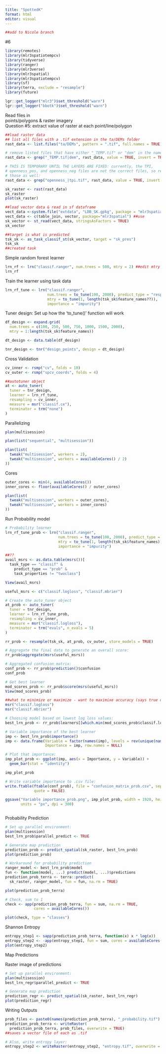 ```yaml
---
title: "SpottedK"
format: html
editor: visual
---
```


```r
##add to Nicole branch
```

#6

```r

library(remotes)
library(mlr3spatiotempcv)
library(tidyverse)
library(ranger) 
library(mlr3verse)
library(mlr3spatial)
library(mlr3spatiotempcv)
library(sf)
library(terra, exclude = "resample")
library(future)

lgr::get_logger("mlr3")$set_threshold("warn")
lgr::get_logger("bbotk")$set_threshold("warn")

```

Read files in\
points/polygons & raster imagery\
Question #5: extract value of raster at each point/line/polygon

```r
##load raster data
## list all files with a .tif extension in the ta/DEMs folder
rast_data <- list.files("ta/DEMs", pattern = ".tif", full.names = TRUE)

# remove listed files that have either "_TEMP.tif" or "dem" in the name
rast_data <- grep("_TEMP.tif|dem", rast_data, value = TRUE, invert = TRUE)

# THIS IS TEMPORARY UNTIL THE LAYERS ARE FIXED: currently, the TPI, 
# openness_pos, and openness_neg files are not the correct files, so remove
# those as well:
rast_data <- grep("openness_|tpi.tif", rast_data, value = TRUE, invert = TRUE)

sk_raster <- rast(rast_data)
sk_raster
plot(sk_raster)

##load vector data & read in sf dataframe 
vect_data <-system.file("extdata", "LDB_SK.gpkg", package = "mlr3spatial") ##wrong?
vect_data <- c(table_join, vector, package="mlr3spatial") ##use
sk_vector <- st_read(vect_data, stringsAsFactors = TRUE)
sk_vector

##target is what is predicted
tsk_sk <- as_task_classif_st(sk_vector, target = "sk_pres")
tsk_sk
##created task

```

Simple random forest learner

```r
lrn_rf <- lrn("classif.ranger", num.trees = 500, mtry = 2) ##edit mtry
lrn_rf


```

Train the learner using task data

```r

lrn_rf_tune <- lrn("classif.ranger", 
                   num.trees = to_tune(100, 2000), predict_type = "response??",
                   mtry = to_tune(1, length(tsk_sk$feature_names??)),
                   importance = "impurity")

```

Tuner design: Set up how the 'to_tune()' function will work

```r

df_design <- expand.grid(
  num.trees = c(100, 250, 500, 750, 1000, 1500, 2000),
  mtry = 1:length(tsk_sk$feature_names))

dt_design <- data.table(df_design)

tnr_design <- tnr("design_points", design = dt_design)


```

Cross Validation

```r
cv_inner <- rsmp("cv", folds = 10)
cv_outer <- rsmp("spcv_coords", folds = 4)

##autotuner object
at <- auto_tuner(
  tuner = tnr_design,
  learner = lrn_rf_tune,
  resampling = cv_inner,
  measure = msr("classif.ce"),
  terminator = trm("none")
)

```

Parallelizing

```r

plan(multisession)

plan(list("sequential", "multisession"))

plan(list(
  tweak("multisession", workers = 2),
  tweak("multisession", workers = availableCores() / 2)
))

```

Cores

```r

outer_cores <- min(4, availableCores())
inner_cores <- floor(availableCores() / outer_cores)

plan(list(
  tweak("multisession", workers = outer_cores),
  tweak("multisession", workers = inner_cores)
))


```

Run Probability model

```r

# Probability learner
lrn_rf_tune_prob <- lrn("classif.ranger", 
                        num.trees = to_tune(100, 2000), predict_type = "prob",
                        mtry = to_tune(1, length(tsk_sk$feature_names)),
                        importance = "impurity")

##??
avail_msrs <- as.data.table(msrs())[
  task_type == "classif" & 
    predict_type == "prob" &
    task_properties != "twoclass"]

View(avail_msrs)

useful_msrs <- c("classif.logloss", "classif.mbrier")

# Create the auto_tuner object
at_prob <- auto_tuner(
  tuner = tnr_design,
  learner = lrn_rf_tune_prob,
  resampling = cv_inner,
  measure = msr("classif.logloss"),
  terminator = trm("evals", n_evals = 5)
)

rr_prob <- resample(tsk_sk, at_prob, cv_outer, store_models = TRUE)

# Aggregate the final data to generate an overall score:
rr_prob$aggregate(msrs(useful_msrs))

# Aggregated confusion matrix:
conf_prob <- rr_prob$prediction()$confusion
conf_prob

# Get best learner
mod_scores_prob <- rr_prob$score(msrs(useful_msrs))
View(mod_scores_prob)

##what to minimize or maximize - want to maximixe accuracy (says true or false)
msr("classif.logloss")
msr("classif.mbrier")

# Choosing model based on lowest log loss values:
best_lrn_prob <- rr_prob$learners[[which.min(mod_scores_prob$classif.logloss)]]$learner

# Variable importance of the best learner
imp <- best_lrn_prob$importance()
imp <- data.frame(Variable = factor(names(imp), levels = rev(unique(names(imp)))),
                  Importance = imp, row.names = NULL)

# Plot that importance:
imp_plot_prob <- ggplot(imp, aes(x = Importance, y = Variable)) + 
  geom_bar(stat = "identity")

imp_plot_prob

# Write variable importance to .csv file:
write.ftable(ftable(conf_prob), file = "confusion_matrix_prob.csv", sep = ",",
             quote = FALSE)

ggsave("Variable importance_prob.png", imp_plot_prob, width = 1920, height = 1440,
       units = "px", dpi = 300)



```

Probability Prediction

```r

# Set up parallel environment:
plan(multisession)
best_lrn_prob$parallel_predict <- TRUE

# Generate map prediction
prediction_prob <- predict_spatial(sk_raster, best_lrn_prob)
plot(prediction_prob)

# Workaround for probability prediction
ranger_model <- best_lrn_prob$model
fun <- function(model, ...) predict(model, ...)$predictions
prediction_prob_terra <- terra::predict(
  sk_raster, ranger_model, fun = fun, na.rm = TRUE)

plot(prediction_prob_terra)

# Check, sum to 1
check <- app(prediction_prob_terra, fun = sum, na.rm = TRUE, 
             cores = availableCores())

plot(check, type = "classes")


```

Shannon Entropy

```r

entropy_step1 <- sapp(prediction_prob_terra, function(x) x * log(x))
entropy_step2 <- -app(entropy_step1, fun = sum, cores = availableCores())
plot(entropy_step2)

```

Map Predictions

Raster image of predictions

```r

# Set up parallel environment:
plan(multisession)
best_lrn_regr$parallel_predict <- TRUE

# Generate map prediction
prediction_regr <- predict_spatial(sk_raster, best_lrn_regr)
plot(prediction_regr)


```

Writing Outputs

```r

prob_files <- paste0(names(prediction_prob_terra), "_probability.tif")
prediction_prob_terra <- writeRaster(
  prediction_prob_terra, prob_files, overwrite = TRUE)
##saves a vector file of each as .tif

# Also, write entropy layer:
entropy_step2 <- writeRaster(entropy_step2, "entropy.tif", overwrite = TRUE)

```
